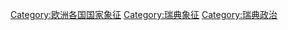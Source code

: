 [[Category:欧洲各国国家象征|Category:欧洲各国国家象征]]
[[Category:瑞典象征|Category:瑞典象征]]
[[Category:瑞典政治|Category:瑞典政治]]